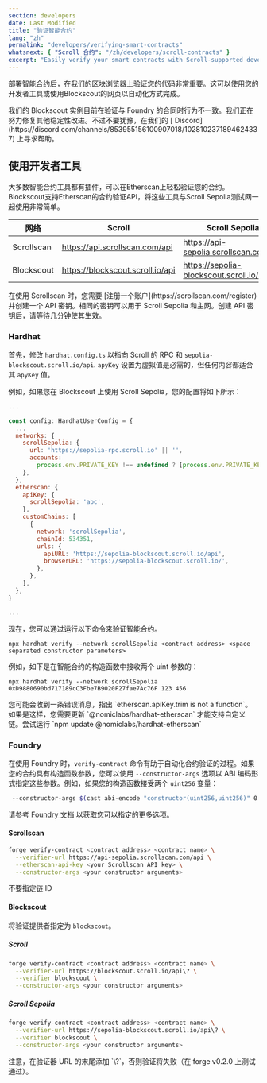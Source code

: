 ```yaml
---
section: developers
date: Last Modified
title: "验证智能合约"
lang: "zh"
permalink: "developers/verifying-smart-contracts"
whatsnext: { "Scroll 合约": "/zh/developers/scroll-contracts" }
excerpt: "Easily verify your smart contracts with Scroll-supported developer tooling or the Blockscout Web API"
---
```



部署智能合约后，在[我们的区块浏览器](https://sepolia-blockscout.scroll.io/)上验证您的代码非常重要。这可以使用您的开发者工具或使用Blockscout的网页以自动化方式完成。

<Aside type="danger" title="警告">
  我们的 Blockscout 实例目前在验证与 Foundry 的合同时行为不一致。我们正在努力修复其他稳定性改进。不过不要犹豫，在我们的 [
  Discord](https://discord.com/channels/853955156100907018/1028102371894624337) 上寻求帮助。
</Aside>

## 使用开发者工具

大多数智能合约工具都有插件，可以在Etherscan上轻松验证您的合约。Blockscout支持Etherscan的合约验证API，将这些工具与Scroll Sepolia测试网一起使用非常简单。

| 网络    | Scroll | Scroll Sepolia                                  |
| ---------- | -------------------------------- | ---------------------------------------- |
| Scrollscan | https://api.scrollscan.com/api   | https://api-sepolia.scrollscan.com/api   |
| Blockscout | https://blockscout.scroll.io/api | https://sepolia-blockscout.scroll.io/api |

<Aside type="tip" title="使用 Scrollscan API">
在使用 Scrollscan 时，您需要 [注册一个账户](https://scrollscan.com/register) 并创建一个 API 密钥。相同的密钥可以用于 Scroll Sepolia 和主网。创建 API 密钥后，请等待几分钟使其生效。
</Aside>

### Hardhat

首先，修改 `hardhat.config.ts` 以指向 Scroll 的 RPC 和 `sepolia-blockscout.scroll.io/api`. `apyKey` 设置为虚拟值是必需的，但任何内容都适合其 `apyKey` 值。

例如，如果您在 Blockscout 上使用 Scroll Sepolia，您的配置将如下所示：
```javascript
...

const config: HardhatUserConfig = {
  ...
  networks: {
    scrollSepolia: {
      url: 'https://sepolia-rpc.scroll.io' || '',
      accounts:
        process.env.PRIVATE_KEY !== undefined ? [process.env.PRIVATE_KEY] : [],
    },
  },
  etherscan: {
    apiKey: {
      scrollSepolia: 'abc',
    },
    customChains: [
      {
        network: 'scrollSepolia',
        chainId: 534351,
        urls: {
          apiURL: 'https://sepolia-blockscout.scroll.io/api',
          browserURL: 'https://sepolia-blockscout.scroll.io/',
        },
      },
    ],
  },
}

...
```

现在，您可以通过运行以下命令来验证智能合约。

```solidity
npx hardhat verify --network scrollSepolia <contract address> <space separated constructor parameters>
```

例如，如下是在智能合约的构造函数中接收两个 uint 参数的：

```solidity
npx hardhat verify --network scrollSepolia 0xD9880690bd717189cC3Fbe7B9020F27fae7Ac76F 123 456
```

<Aside type="danger" title="警告">
  您可能会收到一条错误消息，指出 `etherscan.apiKey.trim is not a function`。如果是这样，您需要更新
  `@nomiclabs/hardhat-etherscan` 才能支持自定义链。尝试运行 `npm update
  @nomiclabs/hardhat-etherscan`
</Aside>

### Foundry

在使用 Foundry 时，`verify-contract` 命令有助于自动化合约验证的过程。如果您的合约具有构造函数参数，您可以使用 `--constructor-args` 选项以 ABI 编码形式指定这些参数。例如，如果您的构造函数接受两个 `uint256` 变量：
```bash
 --constructor-args $(cast abi-encode "constructor(uint256,uint256)" 0 7)
```

请参考 [Foundry 文档](https://book.getfoundry.sh/reference/forge/forge-verify-contract) 以获取您可以指定的更多选项。


#### Scrollscan

```bash
forge verify-contract <contract address> <contract name> \
  --verifier-url https://api-sepolia.scrollscan.com/api \
  --etherscan-api-key <your Scrollscan API key> \
  --constructor-args <your constructor arguments>
```
<Aside type="caution" title="Caution">
  不要指定链 ID
</Aside>

#### Blockscout

将验证提供者指定为 `blockscout`。

##### Scroll 
```bash
forge verify-contract <contract address> <contract name> \
  --verifier-url https://blockscout.scroll.io/api\? \
  --verifier blockscout \
  --constructor-args <your constructor arguments>  
```

##### Scroll Sepolia
```bash
forge verify-contract <contract address> <contract name> \
  --verifier-url https://sepolia-blockscout.scroll.io/api\? \
  --verifier blockscout \
  --constructor-args <your constructor arguments>
```

<Aside type="danger" title="Warning">
  注意，在验证器 URL 的末尾添加 `\?`，否则验证将失败（在 forge v0.2.0 上测试通过）。
</Aside>
